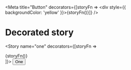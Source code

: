 
<Meta
  title="Button"
  decorators={[storyFn => <div style={{ backgroundColor: 'yellow' }}>{storyFn()}</div>]}
/>

# Decorated story

<Story name="one" decorators={[storyFn => <div className="local">{storyFn()}</div>]}>
  <Button>One</Button>
</Story>
